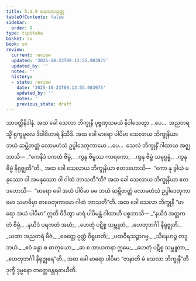 ```yaml
---
title: 5.1.9 သေလာသုတ္တ
tableOfContents: false
sidebar:
  order: 9
type: tipitaka
basket: su
book: sn
review:
  current: review
  updated: '2025-10-23T09:13:55.983975'
  updated_by: ''
  notes: ''
  history:
  - state: review
    date: '2025-10-23T09:13:55.983975'
    updated_by: ''
    notes: ''
    previous_state: draft
---
```



<ReviewStatus review={frontmatter.review} showDetails={true} />

<HypothesisAnnotation frontmatter={frontmatter} />

<DynamicBreadcrumb />

<Division number="170" book="sn" e="ch" v="18" p="304">

<Paragraph number="990" book="sn">
သာဝတ္ထိနိဒါနံ. အထ ခေါ သေလာ ဘိက္ခုနီ ပုဗ္ဗဏှသမယံ နိဝါသေတွာ …ပေ…  အညတရသ္မိံ ရုက္ခမူလေ ဒိဝါဝိဟာရံ နိသီဒိ. အထ ခေါ မာရော ပါပိမာ သေလာယ ဘိက္ခုနိယာ ဘယံ ဆမ္ဘိတတ္တံ လောမဟံသံ ဥပ္ပါဒေတုကာမော …ပေ…  သေလံ ဘိက္ခုနိံ ဂါထာယ အဇ္ဈဘာသိ—
</Paragraph>

<Paragraph number="991" type="verses" book="sn">
_“ကေနိဒံ ပကတံ ဗိမ္ဗံ,_  
_ကွနု ဗိမ္ဗဿ ကာရကော;_  
_ကွနု ဗိမ္ဗံ သမုပ္ပန္နံ,_  
_ကွနု ဗိမ္ဗံ နိရုဇ္ဈတီ”တိ._  

</Paragraph>

<Paragraph number="992" book="sn">
အထ ခေါ သေလာယ ဘိက္ခုနိယာ ဧတဒဟောသိ—  “ကော နု ခွါယံ မနုဿော ဝါ အမနုဿော ဝါ ဂါထံ ဘာသတီ”တိ? အထ ခေါ သေလာယ ဘိက္ခုနိယာ ဧတဒဟောသိ—  “မာရော ခေါ အယံ ပါပိမာ မမ ဘယံ ဆမ္ဘိတတ္တံ လောမဟံသံ ဥပ္ပါဒေတုကာမော သမာဓိမှာ စာဝေတုကာမော ဂါထံ ဘာသတီ”တိ. အထ ခေါ သေလာ ဘိက္ခုနီ “မာရော အယံ ပါပိမာ” ဣတိ ဝိဒိတွာ မာရံ ပါပိမန္တံ ဂါထာဟိ ပစ္စဘာသိ—
</Paragraph>

<Paragraph number="993" type="verses" book="sn">
_“နယိဒံ အတ္တကတံ ဗိမ္ဗံ,_  
_နယိဒံ ပရကတံ အဃံ;_  
_ဟေတုံ ပဋိစ္စ သမ္ဘူတံ,_  
_ဟေတုဘင်္ဂါ နိရုဇ္ဈတိ._  

</Paragraph>

<Paragraph number="994" type="verses" book="sn">
_ယထာ အညတရံ ဗီဇံ,_  
_ခေတ္တေ ဝုတ္တံ ဝိရူဟတိ;_  
_ပထဝီရသဉ္စာဂမ္မ,_  
_သိနေဟဉ္စ တဒူဘယံ._  

</Paragraph>

<Paragraph number="995" type="verses" book="sn">
_ဧဝံ ခန္ဓာ စ ဓာတုယော,_  
_ဆ စ အာယတနာ ဣမေ;_  
_ဟေတုံ ပဋိစ္စ သမ္ဘူတာ,_  
_ဟေတုဘင်္ဂါ နိရုဇ္ဈရေ”တိ._  

</Paragraph>

<Paragraph number="996" book="sn">
အထ ခေါ မာရော ပါပိမာ “ဇာနာတိ မံ သေလာ ဘိက္ခုနီ”တိ ဒုက္ခီ ဒုမ္မနော တတ္ထေဝန္တရဓာယီတိ.
</Paragraph>
</Division>